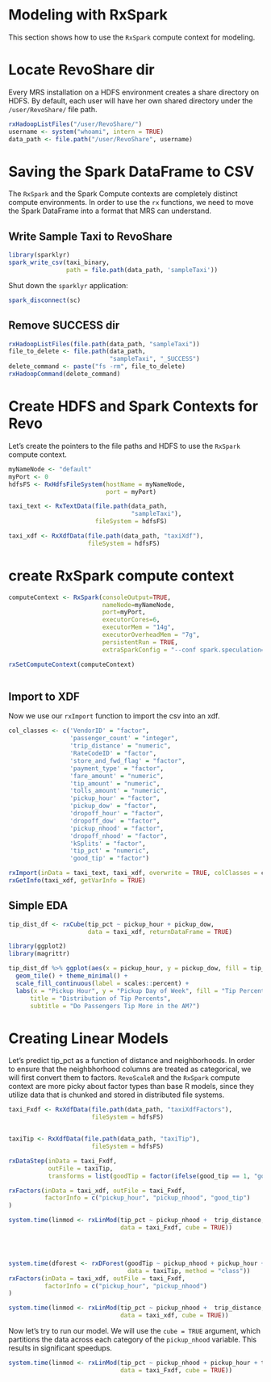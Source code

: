 # Modeling with RxSpark

This section shows how to use the `RxSpark` compute context for modeling.

# Locate RevoShare dir

Every MRS installation on a HDFS environment creates a share directory on HDFS. By default, each user will have her own shared directory under the `/user/RevoShare/` file path.

```{r revoshare}

rxHadoopListFiles("/user/RevoShare/")
username <- system("whoami", intern = TRUE)
data_path <- file.path("/user/RevoShare", username)

```

# Saving the Spark DataFrame to CSV

The `RxSpark` and the Spark Compute contexts are completely distinct compute environments. In order to use the `rx` functions, we need to move the Spark DataFrame into a format that MRS can understand.

## Write Sample Taxi to RevoShare 

```{r save_csv}

library(sparklyr)
spark_write_csv(taxi_binary, 
                path = file.path(data_path, 'sampleTaxi'))


```

Shut down the `sparklyr` application:

```{r spark_disconnect}
spark_disconnect(sc)

```


## Remove SUCCESS dir

```{r remove_success}

rxHadoopListFiles(file.path(data_path, "sampleTaxi"))
file_to_delete <- file.path(data_path, 
                            "sampleTaxi", "_SUCCESS")
delete_command <- paste("fs -rm", file_to_delete)
rxHadoopCommand(delete_command)


```


# Create HDFS and Spark Contexts for Revo

Let's create the pointers to the file paths and HDFS to use the `RxSpark` compute context.

```{r hdfs_pointers}

myNameNode <- "default"
myPort <- 0
hdfsFS <- RxHdfsFileSystem(hostName = myNameNode, 
                           port = myPort)

taxi_text <- RxTextData(file.path(data_path,
                                  "sampleTaxi"),
                        fileSystem = hdfsFS)

taxi_xdf <- RxXdfData(file.path(data_path, "taxiXdf"),
                      fileSystem = hdfsFS)


```


# create RxSpark compute context

```{r rx_spark_context}


computeContext <- RxSpark(consoleOutput=TRUE,
                          nameNode=myNameNode,
                          port=myPort,
                          executorCores=6, 
                          executorMem = "14g", 
                          executorOverheadMem = "7g", 
                          persistentRun = TRUE, 
                          extraSparkConfig = "--conf spark.speculation=true")

rxSetComputeContext(computeContext)



```

## Import to XDF

Now we use our `rxImport` function to import the csv into an xdf.

```{r csv_import_xdf}


col_classes <- c('VendorID' = "factor",
                 'passenger_count' = "integer",
                 'trip_distance' = "numeric",
                 'RateCodeID' = "factor",
                 'store_and_fwd_flag' = "factor",
                 'payment_type' = "factor",
                 'fare_amount' = "numeric",
                 'tip_amount' = "numeric",
                 'tolls_amount' = "numeric",
                 'pickup_hour' = "factor",
                 'pickup_dow' = "factor", 
                 'dropoff_hour' = "factor",
                 'dropoff_dow' = "factor",
                 'pickup_nhood' = "factor",
                 'dropoff_nhood' = "factor",
                 'kSplits' = "factor",
                 'tip_pct' = "numeric",
                 'good_tip' = "factor")

rxImport(inData = taxi_text, taxi_xdf, overwrite = TRUE, colClasses = col_classes)
rxGetInfo(taxi_xdf, getVarInfo = TRUE)


```

## Simple EDA

```{r eda_trips}

tip_dist_df <- rxCube(tip_pct ~ pickup_hour + pickup_dow, 
                      data = taxi_xdf, returnDataFrame = TRUE)

library(ggplot2)
library(magrittr)

tip_dist_df %>% ggplot(aes(x = pickup_hour, y = pickup_dow, fill = tip_pct)) +
  geom_tile() + theme_minimal() + 
  scale_fill_continuous(label = scales::percent) +
  labs(x = "Pickup Hour", y = "Pickup Day of Week", fill = "Tip Percent",
      title = "Distribution of Tip Percents",
      subtitle = "Do Passengers Tip More in the AM?")

```


# Creating Linear Models

Let's predict tip_pct as a function of distance and neighborhoods. In order to ensure that the neighbhorhood columns are treated as categorical, we will first convert them to factors. `RevoScaleR` and the `RxSpark` compute context are more picky about factor types than base R models, since they utilize data that is chunked and stored in distributed file systems. 

```{r rx_factors}

taxi_Fxdf <- RxXdfData(file.path(data_path, "taxiXdfFactors"),
                       fileSystem = hdfsFS)


taxiTip <- RxXdfData(file.path(data_path, "taxiTip"),
                       fileSystem = hdfsFS)

rxDataStep(inData = taxi_Fxdf,
           outFile = taxiTip,
           transforms = list(goodTip = factor(ifelse(good_tip == 1, "good", "bad"), levels = c("good", "bad"))))

rxFactors(inData = taxi_xdf, outFile = taxi_Fxdf, 
          factorInfo = c("pickup_hour", "pickup_nhood", "good_tip")
)

system.time(linmod <- rxLinMod(tip_pct ~ pickup_nhood +  trip_distance, 
                               data = taxi_Fxdf, cube = TRUE))




system.time(dforest <- rxDForest(goodTip ~ pickup_nhood + pickup_hour + trip_distance, 
                                 data = taxiTip, method = "class"))
rxFactors(inData = taxi_xdf, outFile = taxi_Fxdf, 
          factorInfo = c("pickup_hour", "pickup_nhood")
)

system.time(linmod <- rxLinMod(tip_pct ~ pickup_nhood +  trip_distance, 
                               data = taxi_xdf, cube = TRUE))

```

Now let's try to run our model. We will use the `cube = TRUE` argument, which partitions the data across each category of the `pickup_nhood` variable. This results in significant speedups.

```{r rx_lm}

system.time(linmod <- rxLinMod(tip_pct ~ pickup_nhood + pickup_hour + trip_distance, 
                               data = taxi_Fxdf, cube = TRUE))

```

